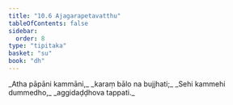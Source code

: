 ```yaml
---
title: "10.6 Ajagarapetavatthu"
tableOfContents: false
sidebar:
  order: 8
type: "tipitaka"
basket: "su"
book: "dh"
---
```



<DynamicBreadcrumb />

<Division number="136" book="dh">

<Paragraph number="146" type="verses" book="dh">
_Atha pāpāni kammāni,_  
_karaṃ bālo na bujjhati;_  
_Sehi kammehi dummedho,_  
_aggidaḍḍhova tappati._
</Paragraph>
</Division>